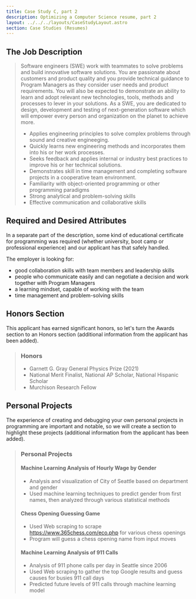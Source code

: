 ```yaml
---
title: Case Study C, part 2
description: Optimizing a Computer Science resume, part 2
layout: ../../../layouts/CaseStudyLayout.astro
section: Case Studies (Resumes)
---
```

 
## The Job Description 

> Software engineers (SWE) work with teammates to solve problems and build innovative software solutions. You are passionate about customers and product quality and you provide technical guidance to Program Managers as they consider user needs and product requirements. You will also be expected to demonstrate an ability to learn and adopt relevant new technologies, tools, methods and processes to lever in your solutions.
> As a SWE, you are dedicated to design, development and testing of next-generation software which will empower every person and organization on the planet to achieve more.
> * Applies engineering principles to solve complex problems through sound and creative engineeging.
> * Quickly learns new engineering methods and incorporates them into his or her work processes.
> * Seeks feedback and applies internal or industry best practices to improve his or her technical solutions.
> * Demonstrates skill in time management and completing software projects in a cooperative team environment.
> * Familiarity with object-oriented programming or other programming paradigms
> * Strong analytical and problem-solving skills
> * Effective communication and collaborative skills

## Required and Desired Attributes

In a separate part of the description, some kind of educational certificate for programming was required (whether university, boot camp or professional experience) and our applicant has that safely handled. 

The employer is looking for:
* good collaboration skills with team members and leadership skills
* people who communicate easily and can negotiate a decision and work together with Program Managers
* a learning mindset, capable of working with the team
* time management and problem-solving skills

## Honors Section

This applicant has earned significant honors, so let's turn the Awards section to an Honors section (additional information from the applicant has been added).

> ### Honors 
> * Garnett G. Gray General Physics Prize (2021)
> * National Merit Finalist, National AP Scholar, National Hispanic Scholar
> * Murchison Research Fellow

## Personal Projects

The experience of creating and debugging your own personal projects in programming are important and notable, so we will create a section to highlight these projects (additional information from the applicant has been added).

> ### Personal Projects
> #### Machine Learning Analysis of Hourly Wage by Gender
> * Analysis and visualization of City of Seattle based on department and gender
> * Used machine learning techniques to predict gender from first names, then analyzed through various statistical methods
> #### Chess Opening Guessing Game
> * Used Web scraping to scrape https://www.365chess.com/eco.php for various chess openings
> * Program will guess a chess opening name from input moves
> #### Machine Learning Analysis of 911 Calls
> * Analysis of 911 phone calls per day in Seattle since 2006
> * Used Web scraping to gather the top Google results and guess causes for busies 911 call days
> * Predicted future levels of 911 calls through machine learning model

